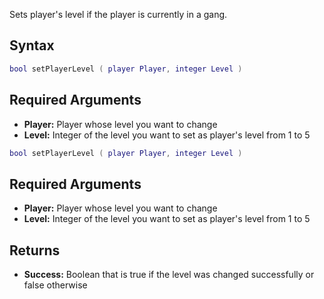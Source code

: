{{Server client function}}
Sets player's level if the player is currently in a gang.

==Syntax==
<section name="Server" class="server" show="true">
<syntaxhighlight lang="lua">bool setPlayerLevel ( player Player, integer Level )</syntaxhighlight>

==Required Arguments==
*'''Player:''' Player whose level you want to change
*'''Level:''' Integer of the level you want to set as player's level from 1 to 5
</section>
<section name="Client" class="client" show="true">
<syntaxhighlight lang="lua">bool setPlayerLevel ( player Player, integer Level )</syntaxhighlight>

==Required Arguments==
*'''Player:''' Player whose level you want to change
*'''Level:''' Integer of the level you want to set as player's level from 1 to 5
</section>

==Returns==
*'''Success:''' Boolean that is true if the level was changed successfully or false otherwise
